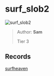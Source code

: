 
# surf_slob2

![surf_slob2](https://raw.githubusercontent.com/Sayt123/SurfMapPics/Maps-and-bonuses/csgo/surf_slob2.jpg)

> Author: **Sam**
>
> Tier 3

## Records

[surfheaven](https://surfheaven.eu/map/surf_slob2)
